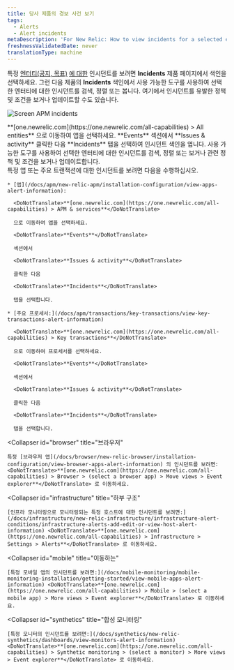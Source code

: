 ```yaml
---
title: 당사 제품의 경보 사건 보기
tags:
  - Alerts
  - Alert incidents
metaDescription: 'For New Relic: How to view incidents for a selected entity in its dedicated UI instead of in the alerts UI.'
freshnessValidatedDate: never
translationType: machine
---
```



특정 [엔터티(공지, 목표)](/docs/using-new-relic/welcome-new-relic/get-started/glossary#alert-entity) [에 대한](/docs/new-relic-solutions/get-started/glossary/#alert-incident) 인시던트를 보려면 <DoNotTranslate>**Incidents**</DoNotTranslate> 제품 페이지에서 색인을 선택하세요. 그런 다음 제품의 <DoNotTranslate>**Incidents**</DoNotTranslate> 색인에서 사용 가능한 도구를 사용하여 선택한 엔터티에 대한 인시던트를 검색, 정렬 또는 봅니다. 여기에서 인시던트를 유발한 정책 및 조건을 보거나 업데이트할 수도 있습니다.

<img
  title="Screen APM incidents"
  alt="Screen APM incidents"
  src={accountsApmIncidentsScreen}
/>

<figcaption>
  <DoNotTranslate>**[one.newrelic.com](https://one.newrelic.com/all-capabilities) > All entities**</DoNotTranslate> 으로 이동하여 앱을 선택하세요. <DoNotTranslate>**Events**</DoNotTranslate> 섹션에서 <DoNotTranslate>**Issues & activity**</DoNotTranslate> 클릭한 다음 <DoNotTranslate>**Incidents**</DoNotTranslate> 탭을 선택하여 인시던트 색인을 엽니다. 사용 가능한 도구를 사용하여 선택한 엔터티에 대한 인시던트를 검색, 정렬 또는 보거나 관련 정책 및 조건을 보거나 업데이트합니다.
</figcaption>

<CollapserGroup>
  <Collapser
    id="apm"
    title="APM"
  >
    특정 앱 또는 주요 트랜잭션에 대한 인시던트를 보려면 다음을 수행하십시오.

    * [앱](/docs/apm/new-relic-apm/installation-configuration/view-apps-alert-information):

      <DoNotTranslate>**[one.newrelic.com](https://one.newrelic.com/all-capabilities) > APM & services**</DoNotTranslate>

      으로 이동하여 앱을 선택하세요.

      <DoNotTranslate>**Events**</DoNotTranslate>

      섹션에서

      <DoNotTranslate>**Issues & activity**</DoNotTranslate>

      클릭한 다음

      <DoNotTranslate>**Incidents**</DoNotTranslate>

      탭을 선택합니다.

    * [주요 프로세서:](/docs/apm/transactions/key-transactions/view-key-transactions-alert-information)

      <DoNotTranslate>**[one.newrelic.com](https://one.newrelic.com/all-capabilities) > Key transactions**</DoNotTranslate>

      으로 이동하여 프로세서를 선택하세요.

      <DoNotTranslate>**Events**</DoNotTranslate>

      섹션에서

      <DoNotTranslate>**Issues & activity**</DoNotTranslate>

      클릭한 다음

      <DoNotTranslate>**Incidents**</DoNotTranslate>

      탭을 선택합니다.
  </Collapser>

  <Collapser
    id="browser"
    title="브라우저"
  >
    특정 [브라우저 앱](/docs/browser/new-relic-browser/installation-configuration/view-browser-apps-alert-information) 의 인시던트를 보려면: <DoNotTranslate>**[one.newrelic.com](https://one.newrelic.com/all-capabilities) > Browser > (select a browser app) > Move views > Event explorer**</DoNotTranslate> 로 이동하세요.
  </Collapser>

  <Collapser
    id="infrastructure"
    title="하부 구조"
  >
    [인프라 모니터링으로 모니터링되는 특정 호스트에 대한 인시던트를 보려면:](/docs/infrastructure/new-relic-infrastructure/infrastructure-alert-conditions/infrastructure-alerts-add-edit-or-view-host-alert-information) <DoNotTranslate>**[one.newrelic.com](https://one.newrelic.com/all-capabilities) > Infrastructure > Settings > Alerts**</DoNotTranslate> 로 이동하세요.
  </Collapser>

  <Collapser
    id="mobile"
    title="이동하는"
  >
    [특정 모바일 앱의 인시던트를 보려면:](/docs/mobile-monitoring/mobile-monitoring-installation/getting-started/view-mobile-apps-alert-information) <DoNotTranslate>**[one.newrelic.com](https://one.newrelic.com/all-capabilities) > Mobile > (select a mobile app) > More views > Event explorer**</DoNotTranslate> 로 이동하세요.
  </Collapser>

  <Collapser
    id="synthetics"
    title="합성 모니터링"
  >
    [특정 모니터의 인시던트를 보려면:](/docs/synthetics/new-relic-synthetics/dashboards/view-monitors-alert-information) <DoNotTranslate>**[one.newrelic.com](https://one.newrelic.com/all-capabilities) > Synthetic monitoring > (select a monitor) > More views > Event explorer**</DoNotTranslate> 로 이동하세요.
  </Collapser>
</CollapserGroup>